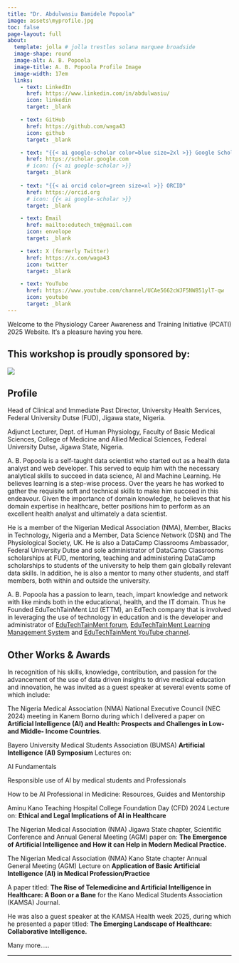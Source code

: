 ```yaml
---
title: "Dr. Abdulwasiu Bamidele Popoola"
image: assets\myprofile.jpg
toc: false
page-layout: full
about: 
  template: jolla # jolla trestles solana marquee broadside
  image-shape: round
  image-alt: A. B. Popoola
  image-title: A. B. Popoola Profile Image
  image-width: 17em
  links:
    - text: LinkedIn
      href: https://www.linkedin.com/in/abdulwasiu/
      icon: linkedin
      target: _blank

    - text: GitHub
      href: https://github.com/waga43
      icon: github
      target: _blank

    - text: "{{< ai google-scholar color=blue size=2xl >}} Google Scholar"
      href: https://scholar.google.com
      # icon: {{< ai google-scholar >}}
      target: _blank
    
    - text: "{{< ai orcid color=green size=xl >}} ORCID"
      href: https://orcid.org
      # icon: {{< ai google-scholar >}}
      target: _blank

    - text: Email
      href: mailto:edutech_tm@gmail.com
      icon: envelope
      target: _blank

    - text: X (formerly Twitter)
      href: https://x.com/waga43
      icon: twitter
      target: _blank

    - text: YouTube
      href: https://www.youtube.com/channel/UCAe5662cWJF5NW851ylT-qw
      icon: youtube
      target: _blank
---
```



Welcome to the Physiology Career Awareness and Training Initiative (PCATI) 2025 Website. It's a pleasure having you here.

**This workshop is proudly sponsored by:**
---

![](assets\the-physiological-society-logo.png)

## Profile

Head of Clinical and Immediate Past Director, University Health Services, Federal University Dutse (FUD), Jigawa state, Nigeria.

Adjunct Lecturer, Dept. of Human Physiology, Faculty of Basic Medical Sciences, College of Medicine and Allied Medical Sciences, Federal University Dutse, Jigawa State, Nigeria.

A. B. Popoola is a self-taught data scientist who started out as a health data analyst and web developer. This served to equip him with the necessary analytical skills to succeed in data science, AI and Machine Learning. He believes learning is a step-wise process. Over the years he has worked to gather the requisite soft and technical skills to make him succeed in this endeavour. Given the importance of domain knowledge, he believes that his domain expertise in healthcare, better positions him to perform as an excellent health analyst and ultimately a data scientist.

He is a member of the Nigerian Medical Association (NMA), Member, Blacks in Technology, Nigeria and a Member, Data Science Network (DSN) and The Physiological Society, UK. He is also a DataCamp Classrooms Ambassador, Federal University Dutse and sole administrator of DataCamp Classrooms scholarships at FUD, mentoring, teaching and administering DataCamp scholarships to students of the university to help them gain globally relevant data skills. In addition, he is also a mentor to many other students, and staff members, both within and outside the university. 

A. B. Popoola has a passion to learn, teach, impart knowledge and network with like minds both in the educational, health, and the IT domain. Thus he Founded EduTechTainMent Ltd (ETTM), an EdTech company that is involved in leveraging the use of technology in education and is the developer and administrator of [EduTechTainMent forum](https://edutechtainment.net), [EduTechTainMent Learning Management System](https://lms.edutechtainment.net) and [EduTechTainMent YouTube channel](https://www.youtube.com/@edutechtainmentguides).

## Other Works & Awards

In recognition of his skills, knowledge, contribution, and passion for the advancement of the use of data driven insights to drive medical education and innovation, he was invited as a guest speaker at several events some of which include:

The Nigeria Medical Association (NMA) National Executive Council (NEC 2024) meeting in Kanem Borno during which I delivered a paper on **Artificial Intelligence (AI) and Health: Prospects and Challenges in Low- and Middle- Income Countries**. 

Bayero University Medical Students Association (BUMSA) **Artificial Intelligence (AI) Symposium** Lectures on:

AI Fundamentals

Responsible use of AI by medical students and Professionals

How to be AI Professional in Medicine: Resources, Guides and Mentorship

Aminu Kano Teaching Hospital College Foundation Day (CFD) 2024 Lecture on: **Ethical and Legal Implications of AI in Healthcare**

The Nigerian Medical Association (NMA) Jigawa State chapter, Scientific Conference and Annual General Meeting (AGM) paper on: **The Emergence of Artificial Intelligence and How it can Help in Modern Medical Practice.**

The Nigerian Medical Association (NMA) Kano State chapter Annual General Meeting (AGM) Lecture on **Application of Basic Artificial Intelligence (AI) in Medical Profession/Practice**

A paper titled: **The Rise of Telemedicine and Artificial Intelligence in Healthcare: A Boon or a Bane** for the Kano Medical Students Association (KAMSA) Journal.

He was also a guest speaker at the KAMSA Health week 2025, during which he presented a paper titled: **The Emerging Landscape of Healthcare: Collaborative Intelligence.**

Many more.....

---
